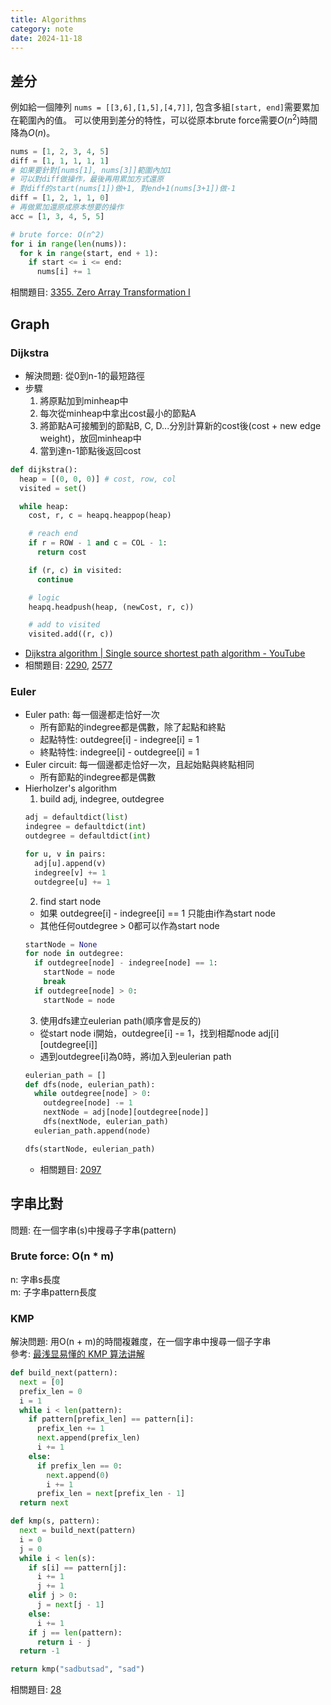 ---
title: Algorithms
category: note
date: 2024-11-18
---

## 差分

例如給一個陣列 `nums = [[3,6],[1,5],[4,7]]`, 包含多組`[start, end]`需要累加在範圍內的值。
可以使用到差分的特性，可以從原本brute force需要$O(n^2)$時間降為$O(n)$。

```py
nums = [1, 2, 3, 4, 5]
diff = [1, 1, 1, 1, 1]
# 如果要針對[nums[1], nums[3]]範圍內加1
# 可以對diff做操作，最後再用累加方式還原
# 對diff的start(nums[1])做+1, 對end+1(nums[3+1])做-1
diff = [1, 2, 1, 1, 0]
# 再做累加還原成原本想要的操作
acc = [1, 3, 4, 5, 5]

# brute force: O(n^2)
for i in range(len(nums)):
  for k in range(start, end + 1):
    if start <= i <= end:
      nums[i] += 1
```

相關題目: [3355. Zero Array Transformation I](https://leetcode.com/problems/zero-array-transformation-i/description/)

## Graph

### Dijkstra
- 解決問題: 從0到n-1的最短路徑
- 步驟
  1. 將原點加到minheap中
  2. 每次從minheap中拿出cost最小的節點A
  3. 將節點A可接觸到的節點B, C, D...分別計算新的cost後(cost + new edge weight)，放回minheap中
  4. 當到達n-1節點後返回cost


```py
def dijkstra():
  heap = [(0, 0, 0)] # cost, row, col
  visited = set()

  while heap:
    cost, r, c = heapq.heappop(heap)

    # reach end
    if r = ROW - 1 and c = COL - 1:
      return cost

    if (r, c) in visited:
      continue

    # logic
    heapq.headpush(heap, (newCost, r, c))

    # add to visited
    visited.add((r, c))
```

- [Dijkstra algorithm | Single source shortest path algorithm - YouTube](https://www.youtube.com/watch?v=Sj5Z-jaE2x0)
- 相關題目: [2290](https://leetcode.com/problems/minimum-obstacle-removal-to-reach-corner/description/), [2577](https://leetcode.com/problems/minimum-time-to-visit-a-cell-in-a-grid/description/)

### Euler
- Euler path: 每一個邊都走恰好一次
  - 所有節點的indegree都是偶數，除了起點和終點
  - 起點特性: outdegree[i] - indegree[i] = 1
  - 終點特性: indegree[i] - outdegree[i] = 1
- Euler circuit: 每一個邊都走恰好一次，且起始點與終點相同
  - 所有節點的indegree都是偶數
- Hierholzer's algorithm
  1. build adj, indegree, outdegree
    ```py
    adj = defaultdict(list)
    indegree = defaultdict(int)
    outdegree = defaultdict(int)

    for u, v in pairs:
      adj[u].append(v)
      indegree[v] += 1
      outdegree[u] += 1
    ```
  2. find start node
    - 如果 outdegree[i] - indegree[i] == 1 只能由i作為start node
    - 其他任何outdegree > 0都可以作為start node
  ```py
  startNode = None
  for node in outdegree:
    if outdegree[node] - indegree[node] == 1:
      startNode = node
      break
    if outdegree[node] > 0:
      startNode = node
  ```
  3. 使用dfs建立eulerian path(順序會是反的)
    - 從start node i開始，outdegree[i] -= 1，找到相鄰node adj[i][outdegree[i]]
    - 遇到outdegree[i]為0時，將i加入到eulerian path
    ```py
    eulerian_path = []
    def dfs(node, eulerian_path):
      while outdegree[node] > 0:
        outdegree[node] -= 1
        nextNode = adj[node][outdegree[node]]
        dfs(nextNode, eulerian_path)
      eulerian_path.append(node)

    dfs(startNode, eulerian_path)
    ```
  - 相關題目: [2097](https://leetcode.com/problems/valid-arrangement-of-pairs/description/)

## 字串比對
問題: 在一個字串(s)中搜尋子字串(pattern)
### Brute force: O(n * m)
n: 字串s長度\
m: 子字串pattern長度

### KMP
解決問題: 用O(n + m)的時間複雜度，在一個字串中搜尋一個子字串\
參考: [最浅显易懂的 KMP 算法讲解](https://www.youtube.com/watch?v=af1oqpnH1vA)

```py
def build_next(pattern):
  next = [0]
  prefix_len = 0
  i = 1
  while i < len(pattern):
    if pattern[prefix_len] == pattern[i]:
      prefix_len += 1
      next.append(prefix_len)
      i += 1
    else:
      if prefix_len == 0:
        next.append(0)
        i += 1
      prefix_len = next[prefix_len - 1]
  return next

def kmp(s, pattern):
  next = build_next(pattern)
  i = 0
  j = 0
  while i < len(s):
    if s[i] == pattern[j]:
      i += 1
      j += 1
    elif j > 0:
      j = next[j - 1]
    else:
      i += 1
    if j == len(pattern):
      return i - j
  return -1

return kmp("sadbutsad", "sad")
```

相關題目: [28](https://leetcode.com/problems/find-the-index-of-the-first-occurrence-in-a-string/description/)